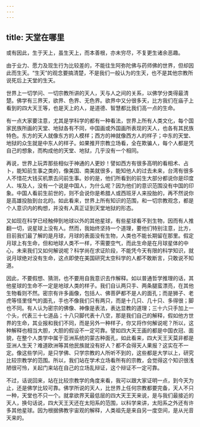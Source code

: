 ```yaml
---
---
---
```

title: 天堂在哪里
---





或有因此，生于天上，虽生天上，而本善根，亦未穷尽，不复更生诸余恶趣。


由于业力、愿力及现生行为比较差的，不能往生阿弥陀佛与药师佛的世界，但却因此而生天。“生天”的观念要搞清楚，不是我们一般认为的生天，也不是其他宗教所说死后上天堂的生天。

世界上一切学问、一切宗教所讲的天人，天与人之间的关系，以佛学分类得最清楚。佛学有三界天，欲界、色界、无色界。欲界中又分很多天，比方我们在庙子上看到的四大天王等，也是天上的人，是道德、智慧都比我们高一点的生命。

有一点大家要注意，尤其是学科学的都有一种看法，世界上所有人类文化，每个国家民族所画的天堂、地狱各有不同，中国画或外国画所表现的天人，也各有其民族特色。东方的天人就像东方的人模样；西方的神就像西方人的样子；中东的天堂、地狱的众生就是中东人的样子。如果推开宗教立场看，全在欺骗人，每个人都是凭自己的想象，而构成他的天堂、地狱，几乎没有一个相同。

再说，世界上玩弄那些相似于神通的人更妙！譬如西方有很多高明的看相术、占卜，能知前生事之类的，像美国、南美就很多，能知他人的过去未来，台湾有很多人不惜花大钱买机票去问前生事。妙的是，他们所看到的前生大部分都说你是印度人、埃及人，没有一个说是中国人，为什么呢？因为他们的意识范围没有中国的印象。中国人看前生前世的，则不会说你是希腊人或西班牙人来投胎的，再不然说你是高雄投胎到台北的。如此看来，世界上所有知识的范围，和一切宗教观念，都是个人意识内的构想，并没有人真正证到天堂地狱的形态。

又如现在科学已经触伸到地球以外的其他星球，有些星球看不到生物，因而有人推翻一切，说星球上没有人。然而，我始终坚持一个道理，要他们特别注意，比方，目前我们最了解的是月球，月球的表面没有生物，人类也不能长期留在那里。假定月球上有生命，但和地球人类不一样，不需要空气，而此生命是在月球星体的中心，未来我们又如何解说呢？科学尚在求证阶段，不能凭今天有限的科学知识，就说月球绝对没有生命，这点即使在美国研究太空科学的人都不敢断言，只敢说不知道。

因此，不要假想、猜测，也不要用自我意识去作解释。如以普通哲学推理的话，其他星球的生命不一定是地球人类的样子。我们自认两只手、两条腿蛮漂亮，在其他生物看则不然。密宗有许多画像，包括人、佛菩萨都不是人的面孔；而是狮子、老虎等怪里怪气的面孔，手也不像我们只有两只，而是十几只、几十只、多得很；脚也不同。有人认为密宗的佛像、神像是表法，表达显教的道理；三十六只手加上一个头，代表三十七道品；十八只脚代表十八空，那是我们自己的解释，假如他方世界的生命，其业报和我们不同，而是另外一种样子，你又将作何解说呢？所以，这种解释也相当大胆，大胆的假设不一定可靠。譬如四大天王画的都是中国衣冠、面貌，在整个人类学中属于亚洲系统的蒙古种面孔，如此看来，四大天王天莫非都是亚洲人生天？难道欧洲等其他民族就没有好人？都不会得天人果报？这实在不一定。像这些学问，是只学佛、只学宗教的人所听不到的，这些都是大学以上，研究比较宗教学的范围。所以，我们站在学术立场看所有的宗教，会觉得这个知识很浅陋很可怜，关起门来站在自己的立场乱辩证，这个辩证不一定可靠。

不过，话说回来，站在比较宗教学的角度来看，我可以跟大家证明一点，到今天为止，还是佛学比较可靠。佛学所说的天人，比世界上任何宗教都要完备，天人不只一种，天堂也不只一个。就拿欲界天最低层的四大天王天来说，是与我们最接近的天人，换句话说，四大天王天还在太阳系的范围，以科学来讲，太阳系之外还有许多其他星球。因为根据佛教宇宙观的解释，人类祖先是来自另一度空间，是从光音天来的。